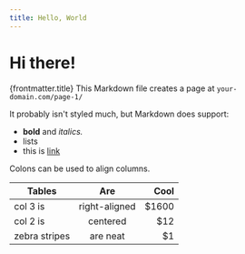```yaml
---
title: Hello, World
---
```


# Hi there!


{frontmatter.title}
This Markdown file creates a page at `your-domain.com/page-1/`

It probably isn't styled much, but Markdown does support:
- **bold** and _italics._
- lists
-  this is [link](https://astro.build)


Colons can be used to align columns.

| Tables        | Are           | Cool  |
| ------------- |:-------------:| -----:|
| col 3 is      | right-aligned | $1600 |
| col 2 is      | centered      |   $12 |
| zebra stripes | are neat      |    $1 |

